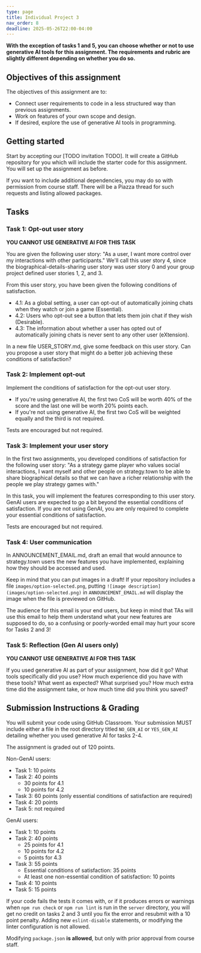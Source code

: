 ```yaml
---
type: page
title: Individual Project 3
nav_order: 8
deadline: 2025-05-26T22:00-04:00
---
```


**With the exception of tasks 1 and 5, you can choose whether or not to use generative AI tools for this assignment. The requirements and rubric are slightly different depending on whether you do so.**

## Objectives of this assignment

The objectives of this assignment are to:

- Connect user requirements to code in a less structured way than previous assignments.
- Work on features of your own scope and design.
- If desired, explore the use of generative AI tools in programming.

## Getting started

Start by accepting our [TODO invitation TODO]. It will create a GitHub repository for you which will include the starter code for this assignment. You will set up the assignment as before.

If you want to include additional dependencies, you may do so with permission from course staff. There will be a Piazza thread for such requests and listing allowed packages.

## Tasks

### Task 1: Opt-out user story

**YOU CANNOT USE GENERATIVE AI FOR THIS TASK**

You are given the following user story: "As a user, I want more control over my interactions with other participants." We'll call this user story 4, since the biographical-details-sharing user story was user story 0 and your group project defined user stories 1, 2, and 3.

From this user story, you have been given the following conditions of satisfaction.

 - 4.1: As a global setting, a user can opt-out of automatically joining chats when they watch or join a game (Essential).
 - 4.2: Users who opt-out see a button that lets them join chat if they wish (Desirable).
 - 4.3: The information about whether a user has opted out of automatically joining chats is never sent to any other user (eXtension).

In a new file USER_STORY.md, give some feedback on this user story. Can you propose a user story that might do a better job achieving these conditions of satisfaction?

### Task 2: Implement opt-out

Implement the conditions of satisfaction for the opt-out user story.
 
- If you're using generative AI, the first two CoS will be worth 40% of the score and the last one will be worth 20% points each.
- If you're not using generative AI, the first two CoS will be weighted equally and the third is not required.

Tests are encouraged but not required.

### Task 3: Implement your user story

In the first two assignments, you developed conditions of satisfaction for the following user story: "As a strategy game player who values social interactions, I want myself and other people on strategy.town to be able to share biographical details so that we can have a richer relationship with the people we play strategy games with."

In this task, you will implement the features corresponding to this user story. GenAI users are expected to go a bit beyond the essential conditions of satisfaction. If you are not using GenAI, you are only required to complete your essential conditions of satisfaction.

Tests are encouraged but not required.

### Task 4: User communication

In ANNOUNCEMENT_EMAIL.md, draft an email that would announce to strategy.town users the new features you have implemented, explaining how they should be accessed and used. 

Keep in mind that you can put images in a draft! If your repository includes a file `images/option-selected.png`, putting `![image description](images/option-selected.png)` in `ANNOUNCEMENT_EMAIL.md` will display the image when the file is previewed on GitHub.

The audience for this email is your end users, but keep in mind that TAs will use this email to help them understand what your new features are supposed to do, so a confusing or poorly-worded email may hurt your score for Tasks 2 and 3!

### Task 5: Reflection (Gen AI users only)

**YOU CANNOT USE GENERATIVE AI FOR THIS TASK**

If you used generative AI as part of your assignment, how did it go? What tools specifically did you use? How much experience did you have with these tools? What went as expected? What surprised you? How much extra time did the assignment take, or how much time did you think you saved?

## Submission Instructions & Grading 

You will submit your code using GitHub Classroom. Your submission MUST include either a file in the root directory titled `NO_GEN_AI` or `YES_GEN_AI` detailing whether you used generative AI for tasks 2-4.

The assignment is graded out of 120 points.

Non-GenAI users:
 - Task 1: 10 points
 - Task 2: 40 points
   - 30 points for 4.1
   - 10 points for 4.2
 - Task 3: 60 points (only essential conditions of satisfaction are required)
 - Task 4: 20 points
 - Task 5: not required

GenAI users:
 - Task 1: 10 points
 - Task 2: 40 points
   - 25 points for 4.1
   - 10 points for 4.2
   - 5 points for 4.3
 - Task 3: 55 points
   - Essential conditions of satisfaction: 35 points
   - At least one non-essential condition of satisfaction: 10 points
 - Task 4: 10 points
 - Task 5: 15 points

If your code fails the tests it comes with, or if it produces errors or warnings when `npm run check` or `npm run lint` is run in the `server` directory, you will get no credit on tasks 2 and 3 until you fix the error and resubmit with a 10 point penalty. Adding new `eslint-disable` statements, or modifying the linter configuration is not allowed. 

Modifying `package.json` **is allowed**, but only with prior approval from course staff.

